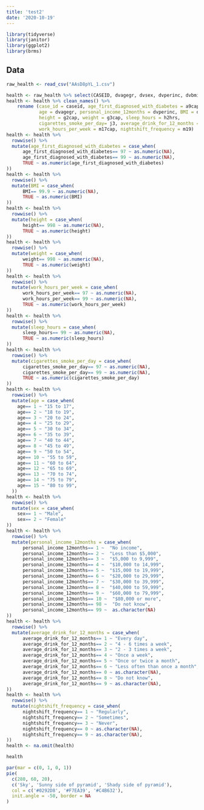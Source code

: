 ```yaml
---
title: 'test2'
date: '2020-10-19'
---
```


```r
library(tidyverse)
library(janitor)
library(ggplot2)
library(brms)
```
## Data
```r
raw_health <- read_csv("AAsD8pYL_1.csv")
```

```r
health <- raw_health %>% select(CASEID, dvagegr, dvsex, dvperinc, dvbmimdf, a9cap, g2cap, g3cap, h2hrs, j3, k4, m17cap, m19) 
health <- health %>% clean_names() %>% 
    rename (case_id = caseid, age_first_diagnosed_with_diabetes = a9cap, sex = dvsex,  
            age = dvagegr, personal_income_12months = dvperinc, BMI = dvbmimdf, 
            height = g2cap, weight = g3cap, sleep_hours = h2hrs, 
            cigarettes_smoke_per_day= j3, average_drink_for_12_months = k4, 
            work_hours_per_week = m17cap, nightshift_frequency = m19)
health <- health %>% 
  rowwise() %>% 
  mutate(age_first_diagnosed_with_diabetes = case_when(
      age_first_diagnosed_with_diabetes== 97 ~ as.numeric(NA),
      age_first_diagnosed_with_diabetes== 99 ~ as.numeric(NA),
      TRUE ~ as.numeric(age_first_diagnosed_with_diabetes)
))
health <- health %>% 
  rowwise() %>% 
  mutate(BMI = case_when(
      BMI== 99.9 ~ as.numeric(NA),
      TRUE ~ as.numeric(BMI)
))
health <- health %>% 
  rowwise() %>% 
  mutate(height = case_when(
      height== 998 ~ as.numeric(NA),
      TRUE ~ as.numeric(height)
))
health <- health %>% 
  rowwise() %>% 
  mutate(weight = case_when(
      weight== 998 ~ as.numeric(NA),
      TRUE ~ as.numeric(weight)
))
health <- health %>% 
  rowwise() %>% 
  mutate(work_hours_per_week = case_when(
      work_hours_per_week== 97 ~ as.numeric(NA),
      work_hours_per_week== 99 ~ as.numeric(NA),
      TRUE ~ as.numeric(work_hours_per_week)
))
health <- health %>% 
  rowwise() %>% 
  mutate(sleep_hours = case_when(
      sleep_hours== 99 ~ as.numeric(NA),
      TRUE ~ as.numeric(sleep_hours)
))
health <- health %>% 
  rowwise() %>% 
  mutate(cigarettes_smoke_per_day = case_when(
      cigarettes_smoke_per_day== 97 ~ as.numeric(NA),
      cigarettes_smoke_per_day== 99 ~ as.numeric(NA),
      TRUE ~ as.numeric(cigarettes_smoke_per_day)
))
health <- health %>% 
  rowwise() %>% 
  mutate(age = case_when(
    age== 1 ~ "15 to 17",
    age== 2 ~ "18 to 19",
    age== 3 ~ "20 to 24",
    age== 4 ~ "25 to 29",
    age== 5 ~ "30 to 34",
    age== 6 ~ "35 to 39",
    age== 7 ~ "40 to 44",
    age== 8 ~ "45 to 49",
    age== 9 ~ "50 to 54",
    age== 10 ~ "55 to 59",
    age== 11 ~ "60 to 64",
    age== 12 ~ "65 to 69",
    age== 13 ~ "70 to 74",
    age== 14 ~ "75 to 79",
    age== 15 ~ "80 to 99",
  )) 
health <- health %>% 
  rowwise() %>% 
  mutate(sex = case_when(
    sex== 1 ~ "Male",
    sex== 2 ~ "Female"
))
health <- health %>% 
  rowwise() %>% 
  mutate(personal_income_12months = case_when(
      personal_income_12months== 1 ~  "No income",
      personal_income_12months== 2 ~  "Less than $5,000",
      personal_income_12months== 3 ~  "$5,000 to 9,999",
      personal_income_12months== 4 ~  "$10,000 to 14,999",
      personal_income_12months== 5 ~  "$15,000 to 19,999",
      personal_income_12months== 6 ~  "$20,000 to 29,999",
      personal_income_12months== 7 ~  "$30,000 to 39,999",
      personal_income_12months== 8 ~  "$40,000 to 59,999",
      personal_income_12months== 9 ~  "$60,000 to 79,999",
      personal_income_12months== 10 ~  "$80,000 or more",
      personal_income_12months== 98 ~  "Do not know",
      personal_income_12months== 99 ~  as.character(NA)
))
health <- health %>% 
  rowwise() %>% 
  mutate(average_drink_for_12_months = case_when(
      average_drink_for_12_months== 1 ~ "Every day",
      average_drink_for_12_months== 2 ~ "4 - 6 times a week",
      average_drink_for_12_months== 3 ~ "2 - 3 times a week",
      average_drink_for_12_months== 4 ~ "Once a week",
      average_drink_for_12_months== 5 ~ "Once or twice a month",
      average_drink_for_12_months== 6 ~ "Less often than once a month",
      average_drink_for_12_months== 0 ~ as.character(NA),
      average_drink_for_12_months== 8 ~ "Do not know",
      average_drink_for_12_months== 9 ~ as.character(NA),
))
health <- health %>% 
  rowwise() %>% 
  mutate(nightshift_frequency = case_when(
      nightshift_frequency== 1 ~ "Regularly",
      nightshift_frequency== 2 ~ "Sometimes",
      nightshift_frequency== 3 ~ "Never",
      nightshift_frequency== 0 ~ as.character(NA),
      nightshift_frequency== 9 ~ as.character(NA),
))
health <- na.omit(health)

health
```

```r
par(mar = c(0, 1, 0, 1))
pie(
  c(280, 60, 20),
  c('Sky', 'Sunny side of pyramid', 'Shady side of pyramid'),
  col = c('#0292D8', '#F7EA39', '#C4B632'),
  init.angle = -50, border = NA
)
```